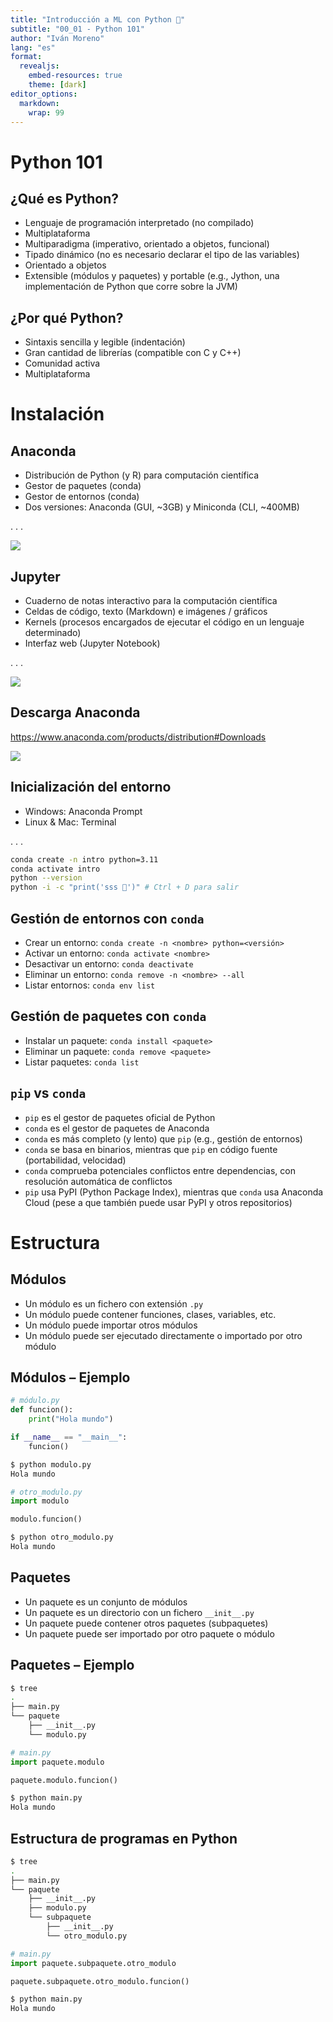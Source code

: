 ```yaml
---
title: "Introducción a ML con Python 🐍"
subtitle: "00_01 - Python 101"
author: "Iván Moreno"
lang: "es"
format: 
  revealjs:
    embed-resources: true
    theme: [dark]
editor_options: 
  markdown: 
    wrap: 99
---
```


# Python 101

## ¿Qué es Python?

::: {.incremental}

- Lenguaje de programación interpretado (no compilado)
- Multiplataforma
- Multiparadigma (imperativo, orientado a objetos, funcional)
- Tipado dinámico (no es necesario declarar el tipo de las variables)
- Orientado a objetos
- Extensible (módulos y paquetes) y portable (e.g., Jython, una implementación de Python que corre sobre la JVM)

:::

## ¿Por qué Python?

::: {.incremental}

- Sintaxis sencilla y legible (indentación)
- Gran cantidad de librerías (compatible con C y C++)
- Comunidad activa
- Multiplataforma

:::


# Instalación

## Anaconda

- Distribución de Python (y R) para computación científica
- Gestor de paquetes (conda)
- Gestor de entornos (conda)
- Dos versiones: Anaconda (GUI, ~3GB) y Miniconda (CLI, ~400MB)

. . .

![](img/anaconda.png)

## Jupyter

- Cuaderno de notas interactivo para la computación científica
- Celdas de código, texto (Markdown) e imágenes / gráficos
- Kernels (procesos encargados de ejecutar el código en un lenguaje determinado)
- Interfaz web (Jupyter Notebook)

. . .

![](img/jupyter_notebook.webp)

## Descarga Anaconda

[https://www.anaconda.com/products/distribution#Downloads](https://www.anaconda.com/products/distribution#Downloads)

![](img/anaconda_down.png)

## Inicialización del entorno

- Windows: Anaconda Prompt
- Linux & Mac: Terminal

. . .

```bash
conda create -n intro python=3.11
conda activate intro
python --version
python -i -c "print('sss 🐍')" # Ctrl + D para salir
```

## Gestión de entornos con `conda`

::: {.incremental}

- Crear un entorno: `conda create -n <nombre> python=<versión>`
- Activar un entorno: `conda activate <nombre>`
- Desactivar un entorno: `conda deactivate`
- Eliminar un entorno: `conda remove -n <nombre> --all`
- Listar entornos: `conda env list`

:::

## Gestión de paquetes con `conda`

::: {.incremental}

- Instalar un paquete: `conda install <paquete>`
- Eliminar un paquete: `conda remove <paquete>`
- Listar paquetes: `conda list`

:::

## `pip` vs `conda`

::: {.incremental}

- `pip` es el gestor de paquetes oficial de Python
- `conda` es el gestor de paquetes de Anaconda
- `conda` es más completo (y lento) que `pip` (e.g., gestión de entornos)
- `conda` se basa en binarios, mientras que `pip` en código fuente (portabilidad, velocidad)
- `conda` comprueba potenciales conflictos entre dependencias, con resolución automática de conflictos
- `pip` usa PyPI (Python Package Index), mientras que `conda` usa Anaconda Cloud (pese a que también puede usar PyPI y otros repositorios)

:::

# Estructura

## Módulos

::: {.incremental}

- Un módulo es un fichero con extensión `.py`
- Un módulo puede contener funciones, clases, variables, etc.
- Un módulo puede importar otros módulos
- Un módulo puede ser ejecutado directamente o importado por otro módulo

:::

## Módulos – Ejemplo

```python
# módulo.py
def funcion():
    print("Hola mundo")

if __name__ == "__main__":
    funcion()
```

```bash
$ python modulo.py
Hola mundo
```

```python
# otro_modulo.py
import modulo

modulo.funcion()
```

```bash
$ python otro_modulo.py
Hola mundo
```

## Paquetes

::: {.incremental}

- Un paquete es un conjunto de módulos
- Un paquete es un directorio con un fichero `__init__.py`
- Un paquete puede contener otros paquetes (subpaquetes)
- Un paquete puede ser importado por otro paquete o módulo

:::

## Paquetes – Ejemplo

```bash
$ tree
.
├── main.py
└── paquete
    ├── __init__.py
    └── modulo.py
```

```python
# main.py
import paquete.modulo

paquete.modulo.funcion()
```

```bash
$ python main.py
Hola mundo
```

## Estructura de programas en Python

```bash
$ tree
.
├── main.py
└── paquete
    ├── __init__.py
    ├── modulo.py
    └── subpaquete
        ├── __init__.py
        └── otro_modulo.py
```

```python
# main.py
import paquete.subpaquete.otro_modulo

paquete.subpaquete.otro_modulo.funcion()
```

```bash
$ python main.py
Hola mundo
```
